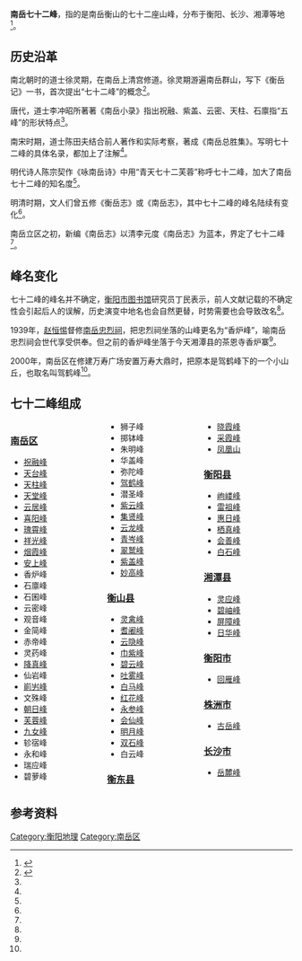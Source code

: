 '''南岳七十二峰'''，指的是南岳衡山的七十二座山峰，分布于衡阳、长沙、湘潭等地<ref>{{Cite book|title=南岳志|last=|first=|publisher=湖南出版社|year=1996年|isbn=7543812126|location=|page=70—80|pages=|chapter=第二篇 形胜}}</ref>。

== 历史沿革 ==
南北朝时的道士徐灵期，在南岳上清宫修道。徐灵期游遍南岳群山，写下《衡岳记》一书，首次提出“七十二峰”的概念<ref name=":0">{{Cite news|url=http://news.idoican.com.cn/hengyrb/html/2008-09/21/content_13936651.htm|title=南岳七十二峰的召唤|last=张|first=文凯|date=2008年9月21日|work=衡阳日报|accessdate=|deadurl=yes|archiveurl=https://web.archive.org/web/20170211235520/http://news.idoican.com.cn/hengyrb/html/2008-09/21/content_13936651.htm|archivedate=2017年2月11日}}</ref>。

唐代，道士李冲昭所著著《南岳小录》指出祝融、紫盖、云密、天柱、石廪指“五峰”的形状特点<ref name=":0" />。

南宋时期，道士陈田夫结合前人著作和实际考察，著成《南岳总胜集》。写明七十二峰的具体名录，都加上了注解<ref name=":0" />。

明代诗人陈宗契作《咏南岳诗》中用“青天七十二芙蓉”称呼七十二峰，加大了南岳七十二峰的知名度<ref name=":0" />。

明清时期，文人们曾五修《衡岳志》或《南岳志》，其中七十二峰的峰名陆续有变化<ref name=":0" />。

南岳立区之初，新编《南岳志》以清李元度《南岳志》为蓝本，界定了七十二峰<ref name=":0" />。

== 峰名变化 ==
七十二峰的峰名并不确定，[[衡阳市图书馆|衡阳市图书馆]]研究员丁民表示，前人文献记载的不确定性会引起后人的误解，历史演变中地名也会自然更替，时势需要也会导致改名<ref name=":0" />。

1939年，[[赵恒惕|赵恒惕]]督修[[南岳忠烈祠|南岳忠烈祠]]，把忠烈祠坐落的山峰更名为“香炉峰”，喻南岳忠烈祠会世代享受供奉。但之前的香炉峰坐落于今天湘潭县的茶恩寺香炉寨<ref name=":0" />。

2000年，南岳区在修建万寿广场安置万寿大鼎时，把原本是驾鹤峰下的一个小山丘，也取名叫驾鹤峰<ref name=":0" />。

== 七十二峰组成 ==

<div style="-moz-column-count:3; column-count:3;">
=== [[南岳区|南岳区]] ===
* [[祝融峰|祝融峰]]
* [[天台峰|天台峰]]
* [[天柱峰|天柱峰]]
* [[天堂峰|天堂峰]]
* [[云居峰|云居峰]]
* [[喜阳峰|喜阳峰]]
* [[瑰霄峰|瑰霄峰]]
* [[祥光峰|祥光峰]]
* [[烟霞峰|烟霞峰]]
* [[安上峰|安上峰]]
* 香炉峰
* 石廪峰
* 石囷峰
* 云密峰
* 观音峰
* 金简峰
* 赤帝峰
* 灵药峰
* [[降真峰|降真峰]]
* 仙岩峰
* [[崱屴峰|崱屴峰]]
* 文殊峰
* [[朝日峰|朝日峰]]
* [[芙蓉峰|芙蓉峰]]
* [[九女峰|九女峰]]
* 轸宿峰
* 永和峰
* 瑞应峰
* 碧萝峰
* 狮子峰
* 掷钵峰
* 朱明峰
* 华盖峰
* 弥陀峰
* [[驾鹤峰|驾鹤峰]]
* 潜圣峰
* [[紫云峰|紫云峰]]
* [[集贤峰|集贤峰]]
* [[云龙峰|云龙峰]]
* [[青岑峰|青岑峰]]
* [[翠鹫峰|翠鹫峰]]
* [[紫盖峰|紫盖峰]]
* [[妙高峰|妙高峰]]

=== [[衡山县|衡山县]] ===

* [[灵禽峰|灵禽峰]]
* [[耆阇峰|耆阇峰]]
* [[云隐峰|云隐峰]]
* [[巾紫峰|巾紫峰]]
* [[碧云峰|碧云峰]]
* [[吐雾峰|吐雾峰]]
* [[白马峰|白马峰]]
* [[红花峰|红花峰]]
* [[永参峰|永参峰]]
* [[会仙峰|会仙峰]]
* [[明月峰|明月峰]]
* [[双石峰|双石峰]]
* 白云峰

=== [[衡东县|衡东县]] ===

* [[晓霞峰|晓霞峰]]
* [[采霞峰|采霞峰]]
* [[岐山|凤凰山]]

=== [[衡阳县|衡阳县]] ===

* [[岣嵝峰|岣嵝峰]]
* [[雷祖峰|雷祖峰]]
* [[惠日峰|惠日峰]]
* [[栖真峰|栖真峰]]
* [[会善峰|会善峰]]
* [[白石峰|白石峰]]

=== [[湘潭县|湘潭县]] ===
* [[灵应峰|灵应峰]]
* [[碧岫峰|碧岫峰]]
* [[屏障峰|屏障峰]]
* [[日华峰|日华峰]]

=== [[衡阳市|衡阳市]] ===
* [[回雁峰|回雁峰]]

=== [[株洲市|株洲市]] ===
* [[古岳峰镇|古岳峰]]

=== [[长沙市|长沙市]] ===
* [[岳麓峰|岳麓峰]]

</div>

== 参考资料 ==
{{Reflist|2}}
[[Category:衡阳地理|Category:衡阳地理]]
[[Category:南岳区|Category:南岳区]]